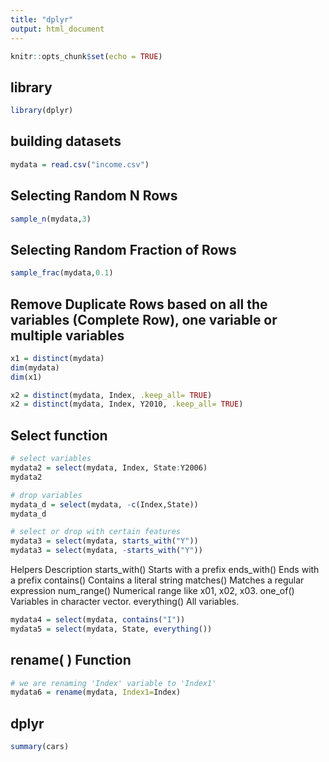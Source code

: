 ```yaml
---
title: "dplyr"
output: html_document
---
```


```r
knitr::opts_chunk$set(echo = TRUE)
```


## library 

```r
library(dplyr)
```
## building datasets
```r
mydata = read.csv("income.csv")

```

## Selecting Random N Rows
```r
sample_n(mydata,3)
```

## Selecting Random Fraction of Rows
```r
sample_frac(mydata,0.1)
```


## Remove Duplicate Rows based on all the variables (Complete Row), one variable or multiple variables
```r
x1 = distinct(mydata)
dim(mydata)
dim(x1)

x2 = distinct(mydata, Index, .keep_all= TRUE)
x2 = distinct(mydata, Index, Y2010, .keep_all= TRUE)
```

## Select function
```r
# select variables
mydata2 = select(mydata, Index, State:Y2006)
mydata2
```

```r
# drop variables
mydata_d = select(mydata, -c(Index,State))
mydata_d
```

```r
# select or drop with certain features
mydata3 = select(mydata, starts_with("Y"))
mydata3 = select(mydata, -starts_with("Y"))
```

Helpers	Description
starts_with()	Starts with a prefix
ends_with()	Ends with a prefix
contains()	Contains a literal string
matches()	Matches a regular expression
num_range()	Numerical range like x01, x02, x03.
one_of()	Variables in character vector.
everything()	All variables.

```r
mydata4 = select(mydata, contains("I"))
mydata5 = select(mydata, State, everything())
```


## rename( ) Function
```r
# we are renaming 'Index' variable to 'Index1'
mydata6 = rename(mydata, Index1=Index)
```

## dplyr

```r
summary(cars)
```


